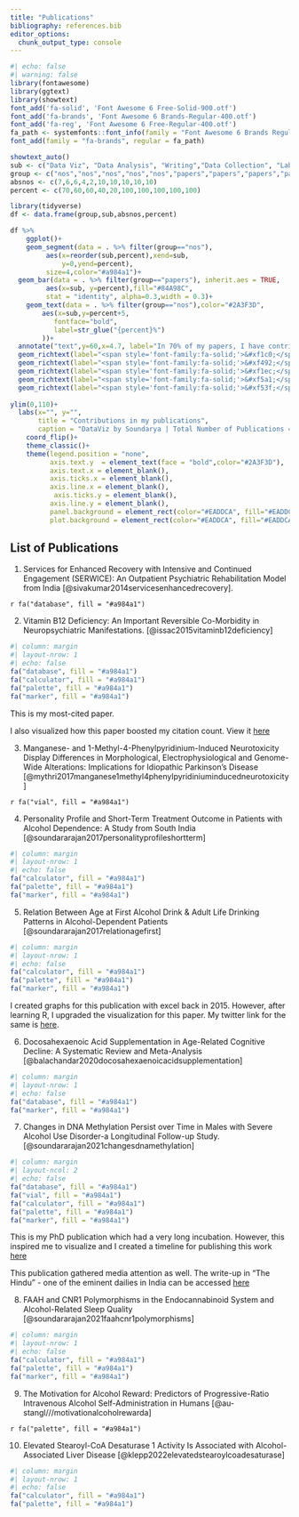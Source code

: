 ```yaml
---
title: "Publications"
bibliography: references.bib
editor_options: 
  chunk_output_type: console
---
```


```r
#| echo: false
#| warning: false
library(fontawesome)
library(ggtext)
library(showtext)
font_add('fa-solid', 'Font Awesome 6 Free-Solid-900.otf')
font_add('fa-brands', 'Font Awesome 6 Brands-Regular-400.otf')
font_add('fa-reg', 'Font Awesome 6 Free-Regular-400.otf')
fa_path <- systemfonts::font_info(family = "Font Awesome 6 Brands Regular")[["path"]]
font_add(family = "fa-brands", regular = fa_path)

showtext_auto()
sub <- c("Data Viz", "Data Analysis", "Writing","Data Collection", "Laboratory Works", "Data Viz", "Data Analysis", "Writing","Data Collection", "Laboratory Works")
group <- c("nos","nos","nos","nos","nos","papers","papers","papers","papers","papers")
absnos <- c(7,6,6,4,2,10,10,10,10,10)
percent <- c(70,60,60,40,20,100,100,100,100,100)

library(tidyverse)
df <- data.frame(group,sub,absnos,percent)

df %>% 
    ggplot()+
    geom_segment(data = . %>% filter(group=="nos"),
         aes(x=reorder(sub,percent),xend=sub,
             y=0,yend=percent),
         size=4,color="#a984a1")+
  geom_bar(data = . %>% filter(group=="papers"), inherit.aes = TRUE,
         aes(x=sub, y=percent),fill="#84A98C",
         stat = "identity", alpha=0.3,width = 0.3)+
    geom_text(data = . %>% filter(group=="nos"),color="#2A3F3D",
        aes(x=sub,y=percent+5,
           fontface="bold",
           label=str_glue("{percent}%")
        ))+
  annotate("text",y=60,x=4.7, label="In 70% of my papers, I have contributed to Data Visualization")+
  geom_richtext(label="<span style='font-family:fa-solid;'>&#xf1c0;</span>",x=2, y=105, fill=NA,label.color=NA, size=5, color="#a984a1")+
  geom_richtext(label="<span style='font-family:fa-solid;'>&#xf492;</span>",x=1, y=105, fill=NA,label.color=NA, size=5, color="#a984a1")+
  geom_richtext(label="<span style='font-family:fa-solid;'>&#xf1ec;</span>",x=3, y=105, fill=NA,label.color=NA, size=5, color="#a984a1")+
  geom_richtext(label="<span style='font-family:fa-solid;'>&#xf5a1;</span>",x=4, y=105, fill=NA,label.color=NA, size=5, color="#a984a1")+
  geom_richtext(label="<span style='font-family:fa-solid;'>&#xf53f;</span>",x=5, y=105, fill=NA,label.color=NA, size=5, color="#a984a1")+
  
ylim(0,110)+
  labs(x="", y="",
       title = "Contributions in my publications",
       caption = "DataViz by Soundarya | Total Number of Publications =10")+
    coord_flip()+
    theme_classic()+
    theme(legend.position = "none",
          axis.text.y  = element_text(face = "bold",color="#2A3F3D"),
          axis.text.x = element_blank(),
          axis.ticks.x = element_blank(),
          axis.line.x = element_blank(),
           axis.ticks.y = element_blank(),
          axis.line.y = element_blank(),
          panel.background = element_rect(color="#EADDCA", fill="#EADDCA"),
          plot.background = element_rect(color="#EADDCA", fill="#EADDCA"))

```

## List of Publications

1.  Services for Enhanced Recovery with Intensive and Continued Engagement (SERWICE): An Outpatient Psychiatric Rehabilitation Model from India [@sivakumar2014servicesenhancedrecovery].


::: column-margin
`r fa("database", fill = "#a984a1")`
:::

2.  Vitamin B12 Deficiency: An Important Reversible Co-Morbidity in Neuropsychiatric Manifestations. [@issac2015vitaminb12deficiency]

```r
#| column: margin
#| layout-nrow: 1
#| echo: false
fa("database", fill = "#a984a1")
fa("calculator", fill = "#a984a1")
fa("palette", fill = "#a984a1")
fa("marker", fill = "#a984a1")
```

This is my most-cited paper.

I also visualized how this paper boosted my citation count. View it [here](https://ss-myrspace.netlify.app/posts/2022-04-06-my-scholar-profile-visualization/)

3.  Manganese- and 1-Methyl-4-Phenylpyridinium-Induced Neurotoxicity Display Differences in Morphological, Electrophysiological and Genome-Wide Alterations: Implications for Idiopathic Parkinson's Disease [@mythri2017manganese1methyl4phenylpyridiniuminducedneurotoxicity]

::: column-margin
`r fa("vial", fill = "#a984a1")`
:::

4.  Personality Profile and Short-Term Treatment Outcome in Patients with Alcohol Dependence: A Study from South India [@soundararajan2017personalityprofileshortterm]

```r
#| column: margin
#| layout-nrow: 1
#| echo: false
fa("calculator", fill = "#a984a1")
fa("palette", fill = "#a984a1")
fa("marker", fill = "#a984a1")
```

5.  Relation Between Age at First Alcohol Drink & Adult Life Drinking Patterns in Alcohol-Dependent Patients [@soundararajan2017relationagefirst]

```r
#| column: margin
#| layout-nrow: 1
#| echo: false
fa("calculator", fill = "#a984a1")
fa("palette", fill = "#a984a1")
fa("marker", fill = "#a984a1")
```

I created graphs for this publication with excel back in 2015. However, after learning R, I upgraded the visualization for this paper. My twitter link for the same is [here](https://twitter.com/SoundaryaRak/status/1529423882821595136?s=20&t=iG_mmXYISfw5J6QBRwZs2A).

6.  Docosahexaenoic Acid Supplementation in Age-Related Cognitive Decline: A Systematic Review and Meta-Analysis [@balachandar2020docosahexaenoicacidsupplementation]

```r
#| column: margin
#| layout-nrow: 1
#| echo: false
fa("database", fill = "#a984a1")
fa("marker", fill = "#a984a1")
```

7.  Changes in DNA Methylation Persist over Time in Males with Severe Alcohol Use Disorder-a Longitudinal Follow-up Study. [@soundararajan2021changesdnamethylation]

```r
#| column: margin
#| layout-ncol: 2
#| echo: false
fa("database", fill = "#a984a1")
fa("vial", fill = "#a984a1")
fa("calculator", fill = "#a984a1")
fa("palette", fill = "#a984a1")
fa("marker", fill = "#a984a1")
```

This is my PhD publication which had a very long incubation. However, this inspired me to visualize and I created a timeline for publishing this work [here](https://github.com/soundarya24/MyRSpace/blob/main/My%20Thesis%20Manuscript%20Timeline/ThesisTimeline.png)

This publication gathered media attention as well. The write-up in "The Hindu" - one of the eminent dailies in India can be accessed [here](https://www.thehindu.com/news/national/karnataka/excess-alcohol-intake-can-irreversibly-change-dna-nimhans-study/article33826963.ece)

8.  FAAH and CNR1 Polymorphisms in the Endocannabinoid System and Alcohol-Related Sleep Quality [@soundararajan2021faahcnr1polymorphisms]

```r
#| column: margin
#| layout-nrow: 1
#| echo: false
fa("calculator", fill = "#a984a1")
fa("palette", fill = "#a984a1")
fa("marker", fill = "#a984a1")
```

9.  The Motivation for Alcohol Reward: Predictors of Progressive-Ratio Intravenous Alcohol Self-Administration in Humans [@au-stangl///motivationalcoholrewarda]

::: column-margin
`r fa("palette", fill = "#a984a1")`
:::

10. Elevated Stearoyl-CoA Desaturase 1 Activity Is Associated with Alcohol-Associated Liver Disease [@klepp2022elevatedstearoylcoadesaturase]

```r
#| column: margin
#| layout-nrow: 1
#| echo: false
fa("calculator", fill = "#a984a1")
fa("palette", fill = "#a984a1")
```